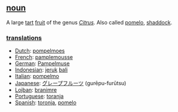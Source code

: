 ==[[noun]]==
A large [[tart]] [[fruit]] of the genus ''[[Citrus]]''. Also called [[pomelo]], [[shaddock]].

===[[translation]]s===
*[[Dutch]]: [[pompelmoes]]
*[[French]]: [[pamplemousse]]
*[[German]]: [[Pampelmuse]]
*[[Indonesian]]: [[jeruk]] [[bali]]
*[[Italian]]: [[pompelmo]]
*[[Japanese]]: [[グレープフルーツ]] (gurēpu-furūtsu)
*[[Lojban]]: [[branimre]]
*[[Portuguese]]: [[toranja]]
*[[Spanish]]: [[toronja]], [[pomelo]]